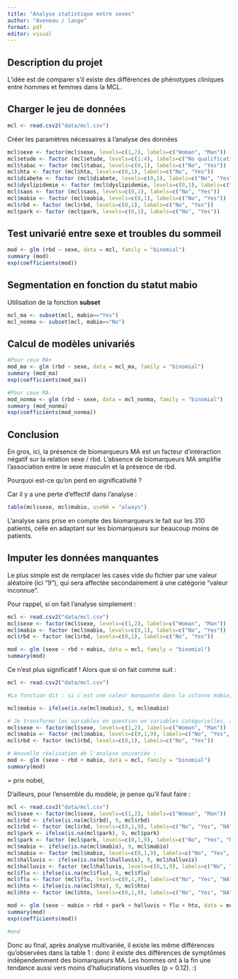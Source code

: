 ---
title: "Analyse statistique entre sexes"
author: "Aveneau / lange"
format: pdf
editor: visual
---

## Description du projet

L'idée est de comparer s'il existe des différences de phénotypes cliniques entre hommes et femmes dans la MCL.

## Charger le jeu de données

```{r}
mcl <- read.csv2("data/mcl.csv")
```

Créer les paramètres nécessaires à l'analyse des données

```{r}
mcl$sexe <- factor(mcl$sexe, levels=c(1,2), labels=c("Woman", "Man"))
mcl$etude <- factor (mcl$etude, levels=c(1:4), labels=c("No qualification", "Lower secondary education", "Upper secondary education", "Higher education"))
mcl$tabac <- factor (mcl$tabac, levels=c(0,1), labels=c("No", "Yes"))
mcl$hta <- factor (mcl$hta, levels=c(0,1), labels=c("No", "Yes"))
mcl$diabete <- factor (mcl$diabete, levels=c(0,1), labels=c("No", "Yes"))
mcl$dyslipidemie <- factor (mcl$dyslipidemie, levels=c(0,1), labels=c("No", "Yes"))
mcl$saos <- factor (mcl$saos, levels=c(0,1), labels=c("No", "Yes"))
mcl$mabio <- factor (mcl$mabio, levels=c(0,1), labels=c("No", "Yes"))
mcl$rbd <- factor (mcl$rbd, levels=c(0,1), labels=c("No", "Yes"))
mcl$park <- factor (mcl$park, levels=c(0,1), labels=c("No", "Yes"))
```

## Test univarié entre sexe et troubles du sommeil

```{r}
mod <- glm (rbd ~ sexe, data = mcl, family = "binomial")
summary (mod)
exp(coefficients(mod))
```

## Segmentation en fonction du statut mabio

Utilisation de la fonction **subset**

```{r}
mcl_ma <- subset(mcl, mabio=="Yes")
mcl_nonma <- subset(mcl, mabio=="No")
```

## Calcul de modèles univariés

```{r}

#Pour ceux MA+
mod_ma <- glm (rbd ~ sexe, data = mcl_ma, family = "binomial")
summary (mod_ma)
exp(coefficients(mod_ma))
```

```{r}
#Pour ceux MA-
mod_nonma <- glm (rbd ~ sexe, data = mcl_nonma, family = "binomial")
summary (mod_nonma)
exp(coefficients(mod_nonma))
```

## Conclusion

En gros, ici, la présence de biomarqueurs MA est un facteur d'intéraction négatif sur la relation sexe / rbd. L'absence de biomarqueurs MA amplifie l'association entre le sexe masculin et la présence de rbd.

Pourquoi est-ce qu'on perd en significativité ?

Car il y a une perte d'effectif dans l'analyse :

```{r}
table(mcl$sexe, mcl$mabio, useNA = "always")
```

L'analyse sans prise en compte des biomarqueurs le fait sur les 310 patients, celle en adaptant sur les biomarqueurs sur beaucoup moins de patients.

## Imputer les données manquantes

Le plus simple est de remplacer les cases vide du fichier par une valeur aléatoire (ici "9"), qui sera affectée secondairement à une catégorie "valeur inconnue".

Pour rappel, si on fait l'analyse simplement : 

```{r}
mcl <- read.csv2("data/mcl.csv")
mcl$sexe <- factor(mcl$sexe, levels=c(1,2), labels=c("Woman", "Man"))
mcl$mabio <- factor (mcl$mabio, levels=c(0,1), labels=c("No", "Yes"))
mcl$rbd <- factor (mcl$rbd, levels=c(0,1), labels=c("No", "Yes"))

mod <- glm (sexe ~ rbd + mabio, data = mcl, family = "binomial")
summary(mod)
```
Ce n'est plus significatif ! Alors que si on fait comme suit : 


```{r}
mcl <- read.csv2("data/mcl.csv")

#La fonction dit : si c'est une valeur manquante dans la colonne mabio, alors 9, sinon la valeur reste celle initialement présente dans la colonne mabio.

mcl$mabio <- ifelse(is.na(mcl$mabio), 9, mcl$mabio)

# Je transforme les variables en question en variables catégorielles, avec donc 3 catégories pour la mabio. 
mcl$sexe <- factor(mcl$sexe, levels=c(1,2), labels=c("Woman", "Man"))
mcl$mabio <- factor (mcl$mabio, levels=c(0,1,9), labels=c("No", "Yes", "NA"))
mcl$rbd <- factor (mcl$rbd, levels=c(0,1), labels=c("No", "Yes"))

# Nouvelle réalisation de l'analyse univariée : 
mod <- glm (sexe ~ rbd + mabio, data = mcl, family = "binomial")
summary(mod)
```
= prix nobel,

D'ailleurs, pour l'ensemble du modèle, je pense qu'il faut faire : 
```{r}
mcl <- read.csv2("data/mcl.csv")
mcl$sexe <- factor(mcl$sexe, levels=c(1,2), labels=c("Woman", "Man"))
mcl$rbd <- ifelse(is.na(mcl$rbd), 9, mcl$rbd)
mcl$rbd <- factor (mcl$rbd, levels=c(0,1,9), labels=c("No", "Yes", "NA"))
mcl$park <- ifelse(is.na(mcl$park), 9, mcl$park)
mcl$park <- factor (mcl$park, levels=c(0,1,9), labels=c("No", "Yes", "NA"))
mcl$mabio <- ifelse(is.na(mcl$mabio), 9, mcl$mabio)
mcl$mabio <- factor (mcl$mabio, levels=c(0,1,9), labels=c("No", "Yes", "NA"))
mcl$halluvis <- ifelse(is.na(mcl$halluvis), 9, mcl$halluvis)
mcl$halluvis <- factor (mcl$halluvis, levels=c(0,1,9), labels=c("No", "Yes", "NA"))
mcl$flu <- ifelse(is.na(mcl$flu), 9, mcl$flu)
mcl$flu <- factor (mcl$flu, levels=c(0,1,9), labels=c("No", "Yes", "NA"))
mcl$hto <- ifelse(is.na(mcl$hto), 9, mcl$hto)
mcl$hto <- factor (mcl$hto, levels=c(0,1,9), labels=c("No", "Yes", "NA"))

mod <- glm (sexe ~ mabio + rbd + park + halluvis + flu + hto, data = mcl, family = "binomial")
summary(mod)
exp(coefficients(mod))

#end
```
Donc au final, après analyse multivariée, il existe les même différences qu'observées dans la table 1 : donc il existe des différences de symptômes indépendemment des biomarqueurs MA. Les hommes ont à la fin une tendance aussi vers moins d'hallucinations visuelles (p = 0.12). :)